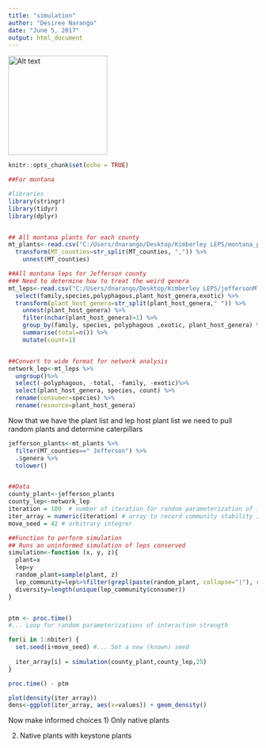 ---
title: "simulation"
author: "Desiree Narango"
date: "June 5, 2017"
output: html_document
---
<img src="C:/Users/dnarango/Desktop/picture/dowdy.jpg"alt="Alt text" style="width: 200px;"/>

```{r setup, include=FALSE}
knitr::opts_chunk$set(echo = TRUE)
```

```{r}
##For montana

#libraries
library(stringr)
library(tidyr)
library(dplyr)


## All montana plants for each county
mt_plants<-read.csv("C:/Users/dnarango/Desktop/Kimberley LEPS/montana_plants.csv", na.strings=".") %>%
  transform(MT_counties=str_split(MT_counties, ",")) %>%
    unnest(MT_counties)

##All montana leps for Jefferson county
### Need to determine how to treat the weird genera
mt_leps<-read.csv("C:/Users/dnarango/Desktop/Kimberley LEPS/jeffersonMT_leps.csv", na.strings=c("", "NA",".")) %>%
  select(family,species,polyphagous,plant_host_genera,exotic) %>%
  transform(plant_host_genera=str_split(plant_host_genera," ")) %>%
    unnest(plant_host_genera) %>%
    filter(nchar(plant_host_genera)>1) %>%
    group_by(family, species, polyphagous ,exotic, plant_host_genera) %>%
    summarise(total=n()) %>%
    mutate(count=1)


##Convert to wide format for network analysis
network_lep<-mt_leps %>% 
  ungroup()%>%
  select(-polyphagous, -total, -family, -exotic)%>%
  select(plant_host_genera, species, count) %>%
  rename(consumer=species) %>%
  rename(resource=plant_host_genera) 

```

Now that we have the plant list and lep host plant list we need to pull random plants and determine caterpillars

```{r}
jefferson_plants<-mt_plants %>%
  filter(MT_counties==" Jefferson") %>%
  .$genera %>%
  tolower()


##Data
county_plant<-jefferson_plants
county_lep<-network_lep
iteration = 100  # number of iteration for random parameterization of interaction strengths (the higher the more accurate the final ranking of interactions)
iter_array = numeric(iteration) # array to record community stability index for each random parameterization
move_seed = 42 # arbitrary integrer

##Function to perform simulation
## Runs an uninformed simulation of leps conserved
simulation<-function (x, y, z){
  plant=x
  lep=y
  random_plant=sample(plant, z)
  lep_community=lep%>%filter(grepl(paste(random_plant, collapse="|"), resource))
  diversity=length(unique(lep_community$consumer))
}


ptm <- proc.time()
#... Loop for random parameterizations of interaction strength

for(i in 1:nbiter) {
  set.seed(i+move_seed) #... Set a new (known) seed
  
  iter_array[i] = simulation(county_plant,county_lep,25)
}

proc.time() - ptm

plot(density(iter_array))
dens<-ggplot(iter_array, aes(x=values)) + geom_density()

```
Now make informed choices
1) Only native plants

2) Native plants with keystone plants